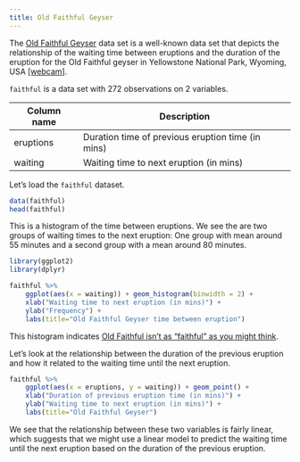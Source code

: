 ```yaml
---
title: Old Faithful Geyser
---
```


The [Old Faithful Geyser](https://stat.ethz.ch/R-manual/R-devel/library/datasets/html/faithful.html) 
data set is a well-known data set that depicts the relationship 
of the waiting time between eruptions and the duration of the 
eruption for the Old Faithful geyser in Yellowstone National 
Park, Wyoming, USA [[webcam]](http://yellowstone.net/webcams/). 

`faithful` is a data set with 272 observations on 2 variables.

Column name| Description 
--- | --- 
eruptions | Duration time of previous eruption time (in mins)
waiting	| Waiting time to next eruption (in mins)

Let's load the `faithful` dataset. 
```r
data(faithful)
head(faithful)
```


This is a histogram of the time between eruptions. We see the are two 
groups of waiting times to the next eruption: One group with mean around 
55 minutes and a second group with a mean around 80 minutes. 

```r
library(ggplot2)
library(dplyr) 

faithful %>% 
    ggplot(aes(x = waiting)) + geom_histogram(binwidth = 2) + 
    xlab("Waiting time to next eruption (in mins)") + 
    ylab("Frequency") + 
    labs(title="Old Faithful Geyser time between eruption")
```

This histogram indicates [Old Faithful isn't as "faithful" as you might think](http://people.stern.nyu.edu/jsimonof/classes/2301/pdf/geystime.pdf). 


Let's look at the relationship between the duration of the previous 
eruption and how it related to the waiting time until the next eruption.  

```r
faithful %>% 
    ggplot(aes(x = eruptions, y = waiting)) + geom_point() + 
    xlab("Duration of previous eruption time (in mins)") + 
    ylab("Waiting time to next eruption (in mins)") + 
    labs(title="Old Faithful Geyser")
```


We see that the relationship between these two variables is fairly linear, 
which suggests that we might use a linear model to predict the waiting 
time until the next eruption based on the duration of the previous eruption. 
